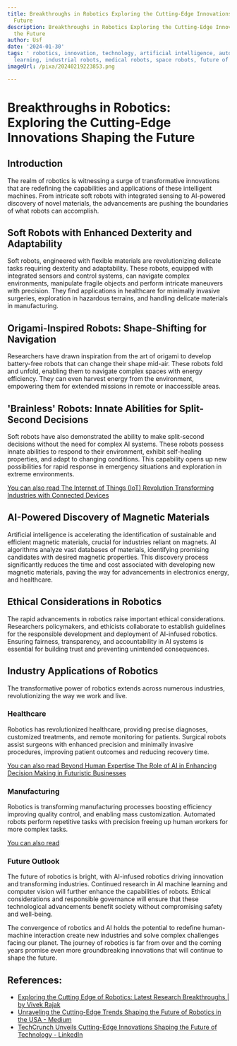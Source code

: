 ```yaml
---
title: Breakthroughs in Robotics Exploring the Cutting-Edge Innovations Shaping the
  Future
description: Breakthroughs in Robotics Exploring the Cutting-Edge Innovations Shaping
  the Future
author: Usf
date: '2024-01-30'
tags: ' robotics, innovation, technology, artificial intelligence, automation, machine
  learning, industrial robots, medical robots, space robots, future of robotics'
imageUrl: /pixa/20240219223853.png

---
```

#  Breakthroughs  in  Robotics: Exploring the Cutting-Edge Innovations Shaping the  Future

## Introduction

The realm of robotics is witnessing a surge of  transformative innovations that  are redefining the capabilities and applications of these intelligent machines. From intricate soft robots with integrated sensing to AI-powered discovery  of novel materials, the advancements are pushing the boundaries of what robots can accomplish.

## Soft Robots with Enhanced Dexterity  and Adaptability

Soft robots, engineered with flexible materials are revolutionizing delicate tasks requiring dexterity  and adaptability. These robots, equipped with integrated sensors and control  systems, can navigate complex environments,  manipulate fragile objects and perform intricate maneuvers with precision. They find  applications in healthcare for minimally invasive surgeries, exploration in  hazardous terrains, and handling delicate  materials in manufacturing.

## Origami-Inspired Robots: Shape-Shifting for Navigation

Researchers have drawn inspiration from the art of  origami to develop battery-free robots that can  change their shape  mid-air. These robots fold and unfold,  enabling them to navigate complex spaces with energy efficiency. They can even  harvest energy from the environment, empowering them for extended missions in remote or inaccessible areas.

## 'Brainless' Robots: Innate Abilities for Split-Second  Decisions

Soft robots have also demonstrated the  ability to make split-second decisions without the need  for complex AI  systems. These robots possess innate abilities to respond  to their environment, exhibit self-healing properties, and adapt to  changing conditions. This capability opens up new possibilities for rapid response in emergency situations and exploration in extreme environments.

[You can also read The Internet of Things (IoT) Revolution Transforming Industries with Connected Devices](The%20Internet%20of%20Things%20%28IoT%29%20Revolution%20Transforming%20Industries%20with%20Connected%20Devices)


## AI-Powered  Discovery of Magnetic Materials

Artificial intelligence is accelerating the identification of sustainable and efficient  magnetic  materials, crucial for industries  reliant on magnets. AI algorithms analyze vast databases of materials, identifying promising candidates with desired magnetic properties. This discovery process significantly reduces the time and cost associated with developing new magnetic materials, paving the way for advancements in  electronics energy,  and  healthcare.

## Ethical Considerations in Robotics

The rapid advancements in  robotics raise important ethical considerations.  Researchers policymakers, and ethicists collaborate to establish guidelines for the responsible  development and deployment of  AI-infused robotics. Ensuring fairness, transparency, and accountability in AI systems is essential for building trust and preventing unintended consequences.

## Industry Applications of Robotics

The transformative  power of robotics extends across numerous industries, revolutionizing the way we work and live.

### Healthcare

Robotics has revolutionized healthcare, providing precise diagnoses, customized treatments, and remote monitoring  for patients. Surgical robots assist surgeons with enhanced precision and minimally invasive procedures, improving  patient outcomes and reducing recovery time.

[You can also read  Beyond Human Expertise The Role of AI in Enhancing  Decision  Making in Futuristic Businesses](Beyond%20Human%20Expertise%20The%20Role%20of%20AI%20in%20Enhancing%20Decision%20Making%20in%20Futuristic%20Businesses)


### Manufacturing

Robotics is transforming manufacturing processes  boosting efficiency improving quality control, and enabling mass customization. Automated robots perform repetitive tasks with precision freeing up human workers for more complex tasks.

[You can also read ]()


### Future Outlook

The future of robotics is bright, with AI-infused robotics driving innovation and  transforming industries. Continued research  in AI machine learning and computer vision will further enhance the  capabilities of robots. Ethical considerations and responsible  governance will ensure that these technological advancements benefit  society without compromising safety and well-being.

The  convergence of robotics and AI holds the potential to redefine human-machine interaction  create  new industries  and solve complex challenges facing  our  planet. The journey of robotics is far from over and the coming years promise even more groundbreaking innovations that will continue to shape the future.

## References:
- [Exploring the Cutting Edge of Robotics: Latest Research Breakthroughs | by Vivek Rajak](https://medium.com/@vivek.rajak027/exploring-the-cutting-edge-of-robotics-latest-research-breakthroughs-a87b675cb2d1)
- [Unraveling the Cutting-Edge Trends Shaping the Future of Robotics in the USA - Medium](https://medium.com/@emmaja/unraveling-the-cutting-edge-trends-shaping-the-future-of-robotics-in-the-usa-7504115802b4)
- [TechCrunch Unveils Cutting-Edge Innovations Shaping the Future of Technology - LinkedIn](https://www.linkedin.com/pulse/techcrunch-unveils-cutting-edge-innovations-shaping-future-anand)
